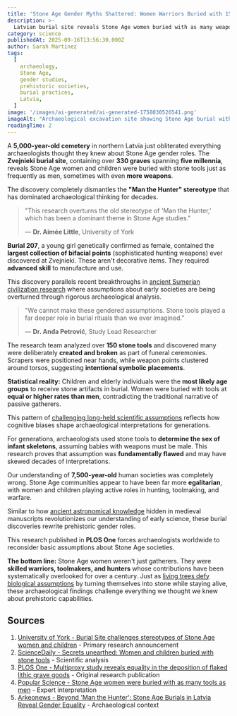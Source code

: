 ```yaml
---
title: 'Stone Age Gender Myths Shattered: Women Warriors Buried with 150+ Stone Tools'
description: >-
  Latvian burial site reveals Stone Age women buried with as many weapons as men, shattering prehistoric gender assumptions.
category: science
publishedAt: 2025-09-16T13:56:30.000Z
author: Sarah Martinez
tags:
  [
    archaeology,
    Stone Age,
    gender studies,
    prehistoric societies,
    burial practices,
    Latvia,
  ]
image: '/images/ai-generated/ai-generated-1758030526541.png'
imageAlt: "Archaeological excavation site showing Stone Age burial with ancient stone tools and bifacial points arranged around a female warrior's grave, photographed in professional museum documentation style with diffused lighting highlighting the sophisticated craftsmanship of prehistoric weapons and artifacts"
readingTime: 2
---
```


A **5,000-year-old cemetery** in northern Latvia just obliterated everything archaeologists thought they knew about Stone Age gender roles. The **Zvejnieki burial site**, containing over **330 graves** spanning **five millennia**, reveals Stone Age women and children were buried with stone tools just as frequently as men, sometimes with even **more weapons**.

The discovery completely dismantles the **"Man the Hunter" stereotype** that has dominated archaeological thinking for decades.

> "This research overturns the old stereotype of 'Man the Hunter,' which has been a dominant theme in Stone Age studies."
>
> — **Dr. Aimée Little**, University of York

**Burial 207**, a young girl genetically confirmed as female, contained the **largest collection of bifacial points** (sophisticated hunting weapons) ever discovered at Zvejnieki. These aren't decorative items. They required **advanced skill** to manufacture and use.

This discovery parallels recent breakthroughs in [ancient Sumerian civilization research](/science/anunnaki-sumerian-gods-mystery) where assumptions about early societies are being overturned through rigorous archaeological analysis.

> "We cannot make these gendered assumptions. Stone tools played a far deeper role in burial rituals than we ever imagined."
>
> — **Dr. Anđa Petrović**, Study Lead Researcher

The research team analyzed over **150 stone tools** and discovered many were deliberately **created and broken** as part of funeral ceremonies. Scrapers were positioned near hands, while weapon points clustered around torsos, suggesting **intentional symbolic placements**.

**Statistical reality:** Children and elderly individuals were the **most likely age groups** to receive stone artifacts in burial. Women were buried with tools at **equal or higher rates than men**, contradicting the traditional narrative of passive gatherers.

This pattern of [challenging long-held scientific assumptions](/psychology/your-brain-lies-to-you-cognitive-biases-2025) reflects how cognitive biases shape archaeological interpretations for generations.

For generations, archaeologists used stone tools to **determine the sex of infant skeletons**, assuming babies with weapons must be male. This research proves that assumption was **fundamentally flawed** and may have skewed decades of interpretations.

Our understanding of **7,500-year-old** human societies was completely wrong. Stone Age communities appear to have been far more **egalitarian**, with women and children playing active roles in hunting, toolmaking, and warfare.

Similar to how [ancient astronomical knowledge](/space/500-year-old-manuscript-reveals-ancient-astronomy-knowledge) hidden in medieval manuscripts revolutionizes our understanding of early science, these burial discoveries rewrite prehistoric gender roles.

This research published in **PLOS One** forces archaeologists worldwide to reconsider basic assumptions about Stone Age societies.

**The bottom line:** Stone Age women weren't just gatherers. They were **skilled warriors, toolmakers, and hunters** whose contributions have been systematically overlooked for over a century. Just as [living trees defy biological assumptions](/science/trees-turning-stone-alive-discovery) by turning themselves into stone while staying alive, these archaeological findings challenge everything we thought we knew about prehistoric capabilities.

## Sources

1. [University of York - Burial Site challenges stereotypes of Stone Age women and children](https://www.york.ac.uk/news-and-events/news/2025/research/stereotypes-stone-age-women-children/) - Primary research announcement
2. [ScienceDaily - Secrets unearthed: Women and children buried with stone tools](https://www.sciencedaily.com/releases/2025/09/250911073143.htm) - Scientific analysis
3. [PLOS One - Multiproxy study reveals equality in the deposition of flaked lithic grave goods](https://journals.plos.org/plosone/article?id=10.1371/journal.pone.0330623) - Original research publication
4. [Popular Science - Stone Age women were buried with as many tools as men](https://www.popsci.com/science/stone-age-women-tools/) - Expert interpretation
5. [Arkeonews - Beyond 'Man the Hunter': Stone Age Burials in Latvia Reveal Gender Equality](https://arkeonews.net/beyond-man-the-hunter-stone-age-burials-in-latvia-reveal-gender-equality/) - Archaeological context
